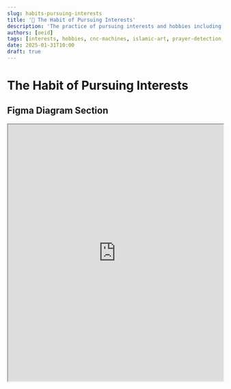 ```yaml
---
slug: habits-pursuing-interests
title: '🎨 The Habit of Pursuing Interests'
description: 'The practice of pursuing interests and hobbies including CNC machines, Islamic art, and prayer detection projects'
authors: [oeid]
tags: [interests, hobbies, cnc-machines, islamic-art, prayer-detection, google-pose-kit, woodworking, programming]
date: 2025-01-31T10:00
draft: true
---
```


# The Habit of Pursuing Interests

## Figma Diagram Section

<iframe 
  style={{ border: "1px solid rgba(0, 0, 0, 0.1)" }} 
  width="100%" 
  height="600" 
  src="https://embed.figma.com/board/reFUj3lFudhquKldnUw9dL/The-Habit-Board?node-id=262-983&t=2QRytovwtZKBVAHX-4&embed-host=share" 
  allowFullScreen
/>

## Questions

- Why is all my thinking in a CNC ... I am not a wood maker ... I am a programmer ...?
- Do I really want the larger CNC machine?
- Will I really have a workshop?
- How can I use Google Pose Kit to track prayer?
- How can I make a prayer buddy?

## Decision

Pursuing interests is essential for personal fulfillment, creative expression, and maintaining a balanced life beyond professional obligations. It involves exploring hobbies, developing new skills, and engaging in activities that bring joy and satisfaction. This habit is crucial for preventing burnout, fostering creativity, and maintaining a sense of identity beyond work. It transforms abstract interests into concrete projects and experiences that enrich life and provide meaningful outlets for personal growth and expression.

## Strategy

I strategically approach pursuing interests by:
- Exploring diverse hobbies and creative outlets (CNC machines, Islamic art, programming projects)
- Balancing technical interests with creative and spiritual pursuits
- Using programming skills to enhance traditional hobbies and create innovative solutions
- Developing projects that combine multiple interests (e.g., prayer detection using pose recognition)
- Considering practical constraints (workshop space, time, resources) when pursuing new interests

## References Section

- [Bayt Al Fann - Islamic Art](https://www.baytalfann.com/)
- [Google ML Kit Pose Detection for iOS](https://developers.google.com/ml-kit/vision/pose-detection/ios)

## The Kinds of Action Items

**Note**: The hashtags from this section will be used to categorize specific action items later in the document.

### #pursuing-interests/hobby-planning
- Plan and organize hobby activities
- Balance competing hobby ideas and interests
- Consider practical constraints and resources
- Strategic Questions / Ask Yourself:
  - Do I really want the larger CNC machine?
  - Will I really have a workshop?
  - How do I balance competing hobby ideas?

### #pursuing-interests/cnc-woodworking
- Explore CNC machine capabilities and projects
- Consider woodworking and fabrication projects
- Balance technical interests with practical applications
- Strategic Questions / Ask Yourself:
  - Why is all my thinking in a CNC ... I am not a wood maker ... I am a programmer ...?
  - How can I use programming skills to enhance traditional hobbies?

### #pursuing-interests/islamic-art
- Explore Islamic art and cultural expressions
- Integrate artistic interests with other hobbies
- Learn about traditional and contemporary Islamic art
- Strategic Questions / Ask Yourself:
  - How can I incorporate Islamic art into my creative pursuits?
  - What aspects of Islamic art interest me most?

### #pursuing-interests/prayer-detection
- Develop prayer detection and tracking projects
- Use Google Pose Kit for pose recognition
- Create innovative solutions combining technology and spirituality
- Strategic Questions / Ask Yourself:
  - How can I use Google Pose Kit to track prayer?
  - How can I make a prayer buddy?
  - How can I combine programming skills with spiritual practices?

## Specific Action Items
